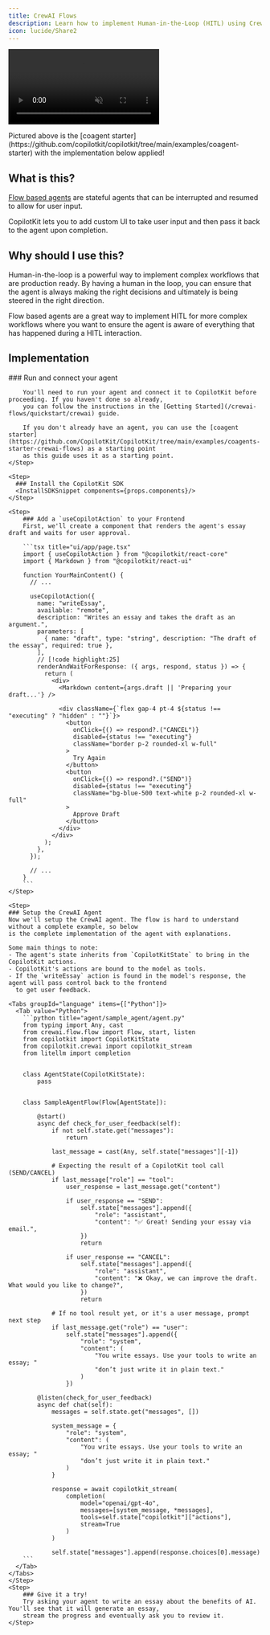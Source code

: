```yaml
---
title: CrewAI Flows
description: Learn how to implement Human-in-the-Loop (HITL) using CrewAI Flows.
icon: lucide/Share2
---
```



<video
  src="/images/coagents/node-hitl.mp4"
  className="rounded-lg shadow-xl"
  loop
  playsInline
  controls
  autoPlay
  muted
/>

<Callout type="info">
  Pictured above is the [coagent
  starter](https://github.com/copilotkit/copilotkit/tree/main/examples/coagent-starter)
  with the implementation below applied!
</Callout>

## What is this?

[Flow based agents](https://docs.crewai.com/concepts/flows) are stateful agents that can be interrupted and resumed
to allow for user input.

CopilotKit lets you to add custom UI to take user input and then pass it back to the agent upon completion.

## Why should I use this?

Human-in-the-loop is a powerful way to implement complex workflows that are production ready. By having a human in the loop,
you can ensure that the agent is always making the right decisions and ultimately is being steered in the right direction.

Flow based agents are a great way to implement HITL for more complex workflows where you want to ensure the agent is aware
of everything that has happened during a HITL interaction.

## Implementation

<Steps>
    <Step>
        ### Run and connect your agent

        You'll need to run your agent and connect it to CopilotKit before proceeding. If you haven't done so already,
        you can follow the instructions in the [Getting Started](/crewai-flows/quickstart/crewai) guide.

        If you don't already have an agent, you can use the [coagent starter](https://github.com/CopilotKit/CopilotKit/tree/main/examples/coagents-starter-crewai-flows) as a starting point
        as this guide uses it as a starting point.
    </Step>

    <Step>
      ### Install the CopilotKit SDK
      <InstallSDKSnippet components={props.components}/>
    </Step>

    <Step>
        ### Add a `useCopilotAction` to your Frontend
        First, we'll create a component that renders the agent's essay draft and waits for user approval.

        ```tsx title="ui/app/page.tsx"
        import { useCopilotAction } from "@copilotkit/react-core"
        import { Markdown } from "@copilotkit/react-ui"

        function YourMainContent() {
          // ...

          useCopilotAction({
            name: "writeEssay",
            available: "remote",
            description: "Writes an essay and takes the draft as an argument.",
            parameters: [
              { name: "draft", type: "string", description: "The draft of the essay", required: true },
            ],
            // [!code highlight:25]
            renderAndWaitForResponse: ({ args, respond, status }) => {
              return (
                <div>
                  <Markdown content={args.draft || 'Preparing your draft...'} />

                  <div className={`flex gap-4 pt-4 ${status !== "executing" ? "hidden" : ""}`}>
                    <button
                      onClick={() => respond?.("CANCEL")}
                      disabled={status !== "executing"}
                      className="border p-2 rounded-xl w-full"
                    >
                      Try Again
                    </button>
                    <button
                      onClick={() => respond?.("SEND")}
                      disabled={status !== "executing"}
                      className="bg-blue-500 text-white p-2 rounded-xl w-full"
                    >
                      Approve Draft
                    </button>
                  </div>
                </div>
              );
            },
          });

          // ...
        }
        ```
    </Step>

    <Step>
    ### Setup the CrewAI Agent
    Now we'll setup the CrewAI agent. The flow is hard to understand without a complete example, so below
    is the complete implementation of the agent with explanations.

    Some main things to note:
    - The agent's state inherits from `CopilotKitState` to bring in the CopilotKit actions.
    - CopilotKit's actions are bound to the model as tools.
    - If the `writeEssay` action is found in the model's response, the agent will pass control back to the frontend
      to get user feedback.

    <Tabs groupId="language" items={["Python"]}>
      <Tab value="Python">
        ```python title="agent/sample_agent/agent.py"
        from typing import Any, cast
        from crewai.flow.flow import Flow, start, listen
        from copilotkit import CopilotKitState
        from copilotkit.crewai import copilotkit_stream
        from litellm import completion


        class AgentState(CopilotKitState):
            pass


        class SampleAgentFlow(Flow[AgentState]):

            @start()
            async def check_for_user_feedback(self):
                if not self.state.get("messages"):
                    return

                last_message = cast(Any, self.state["messages"][-1])

                # Expecting the result of a CopilotKit tool call (SEND/CANCEL)
                if last_message["role"] == "tool":
                    user_response = last_message.get("content")

                    if user_response == "SEND":
                        self.state["messages"].append({
                            "role": "assistant",
                            "content": "✅ Great! Sending your essay via email.",
                        })
                        return

                    if user_response == "CANCEL":
                        self.state["messages"].append({
                            "role": "assistant",
                            "content": "❌ Okay, we can improve the draft. What would you like to change?",
                        })
                        return

                # If no tool result yet, or it's a user message, prompt next step
                if last_message.get("role") == "user":
                    self.state["messages"].append({
                        "role": "system",
                        "content": (
                            "You write essays. Use your tools to write an essay; "
                            "don’t just write it in plain text."
                        )
                    })

            @listen(check_for_user_feedback)
            async def chat(self):
                messages = self.state.get("messages", [])

                system_message = {
                    "role": "system",
                    "content": (
                        "You write essays. Use your tools to write an essay; "
                        "don’t just write it in plain text."
                    )
                }

                response = await copilotkit_stream(
                    completion(
                        model="openai/gpt-4o",
                        messages=[system_message, *messages],
                        tools=self.state["copilotkit"]["actions"],
                        stream=True
                    )
                )

                self.state["messages"].append(response.choices[0].message)  
        ```
      </Tab>
    </Tabs>
    </Step>
    <Step>
        ### Give it a try!
        Try asking your agent to write an essay about the benefits of AI. You'll see that it will generate an essay,
        stream the progress and eventually ask you to review it.
    </Step>

</Steps>
